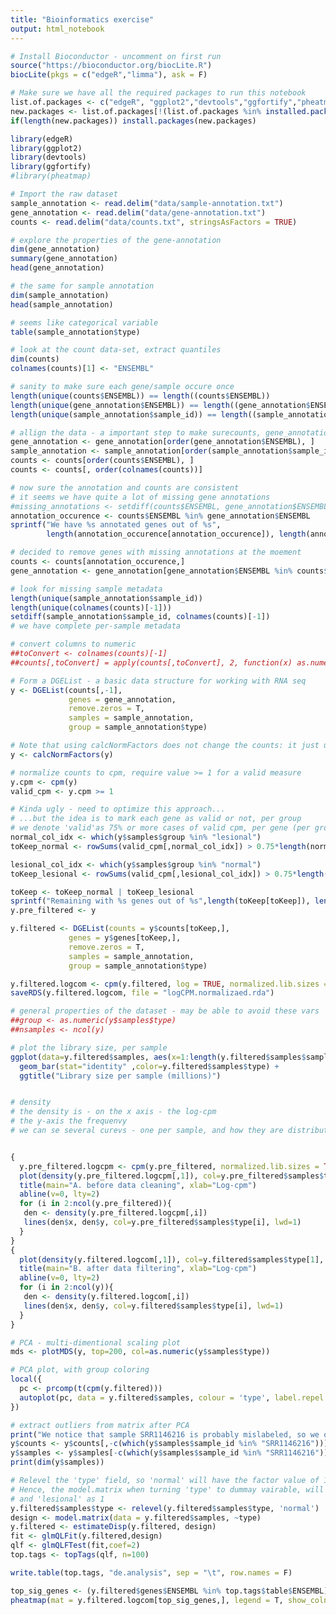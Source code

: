 ```yaml
---
title: "Bioinformatics exercise"
output: html_notebook
---
```




```r

# Install Bioconductor - uncomment on first run
source("https://bioconductor.org/biocLite.R")
biocLite(pkgs = c("edgeR","limma"), ask = F)

# Make sure we have all the required packages to run this notebook
list.of.packages <- c("edgeR", "ggplot2","devtools","ggfortify","pheatmap")
new.packages <- list.of.packages[!(list.of.packages %in% installed.packages()[,"Package"])]
if(length(new.packages)) install.packages(new.packages)

library(edgeR)
library(ggplot2)
library(devtools)
library(ggfortify)
#library(pheatmap)
```

```r

# Import the raw dataset
sample_annotation <- read.delim("data/sample-annotation.txt")
gene_annotation <- read.delim("data/gene-annotation.txt")
counts <- read.delim("data/counts.txt", stringsAsFactors = TRUE)

```

```r

# explore the properties of the gene-annotation 
dim(gene_annotation)
summary(gene_annotation)
head(gene_annotation)

# the same for sample annotation
dim(sample_annotation)
head(sample_annotation)

# seems like categorical variable
table(sample_annotation$type)

# look at the count data-set, extract quantiles
dim(counts)
colnames(counts)[1] <- "ENSEMBL"

# sanity to make sure each gene/sample occure once
length(unique(counts$ENSEMBL)) == length((counts$ENSEMBL))
length(unique(gene_annotation$ENSEMBL)) == length((gene_annotation$ENSEMBL))
length(unique(sample_annotation$sample_id)) == length((sample_annotation$sample_id))

# allign the data - a important step to make surecounts, gene_annotation and sample annotation use the same index
gene_annotation <- gene_annotation[order(gene_annotation$ENSEMBL), ]
sample_annotation <- sample_annotation[order(sample_annotation$sample_id), ]
counts <- counts[order(counts$ENSEMBL), ]
counts <- counts[, order(colnames(counts))]

# now sure the annotation and counts are consistent
# it seems we have quite a lot of missing gene annotations
#missing_annotations <- setdiff(counts$ENSEMBL, gene_annotation$ENSEMBL)
annotation_occurence <- counts$ENSEMBL %in% gene_annotation$ENSEMBL
sprintf("We have %s annotated genes out of %s", 
        length(annotation_occurence[annotation_occurence]), length(annotation_occurence))

# decided to remove genes with missing annotations at the moement
counts <- counts[annotation_occurence,]
gene_annotation <- gene_annotation[gene_annotation$ENSEMBL %in% counts$ENSEMBL, ]

# look for missing sample metadata
length(unique(sample_annotation$sample_id))
length(unique(colnames(counts)[-1]))
setdiff(sample_annotation$sample_id, colnames(counts)[-1])
# we have complete per-sample metadata

# convert columns to numeric
##toConvert <- colnames(counts)[-1]
##counts[,toConvert] = apply(counts[,toConvert], 2, function(x) as.numeric(as.character(x)));

# Form a DGEList - a basic data structure for working with RNA seq
y <- DGEList(counts[,-1], 
             genes = gene_annotation,
             remove.zeros = T,
             samples = sample_annotation,
             group = sample_annotation$type)

# Note that using calcNormFactors does not change the counts: it just updates the column norm.factors in $samples
y <- calcNormFactors(y) 

```

```r
# normalize counts to cpm, require value >= 1 for a valid measure
y.cpm <- cpm(y)
valid_cpm <- y.cpm >= 1

# Kinda ugly - need to optimize this approach...
# ...but the idea is to mark each gene as valid or not, per group
# we denote 'valid'as 75% or more cases of valid cpm, per gene (per group)
normal_col_idx <- which(y$samples$group %in% "lesional")
toKeep_normal <- rowSums(valid_cpm[,normal_col_idx]) > 0.75*length(normal_col_idx)

lesional_col_idx <- which(y$samples$group %in% "normal")
toKeep_lesional <- rowSums(valid_cpm[,lesional_col_idx]) > 0.75*length(lesional_col_idx)

toKeep <- toKeep_normal | toKeep_lesional
sprintf("Remaining with %s genes out of %s",length(toKeep[toKeep]), length(counts$ENSEMBL))
y.pre_filtered <- y

y.filtered <- DGEList(counts = y$counts[toKeep,], 
             genes = y$genes[toKeep,],
             remove.zeros = T,
             samples = sample_annotation,
             group = sample_annotation$type)
```

```r
y.filtered.logcom <- cpm(y.filtered, log = TRUE, normalized.lib.sizes = TRUE)
saveRDS(y.filtered.logcom, file = "logCPM.normalizaed.rda")
```

```r

# general properties of the dataset - may be able to avoid these vars
##group <- as.numeric(y$samples$type)
##nsamples <- ncol(y)

# plot the library size, per sample
ggplot(data=y.filtered$samples, aes(x=1:length(y.filtered$samples$sample_id),y=lib.size)) + 
  geom_bar(stat="identity" ,color=y.filtered$samples$type) + 
  ggtitle("Library size per sample (millions)")


# density
# the density is - on the x axis - the log-cpm
# the y-axis the frequenvy
# we can se several curevs - one per sample, and how they are distributed across genes.


{
  y.pre_filtered.logcpm <- cpm(y.pre_filtered, normalized.lib.sizes = TRUE, log = TRUE)
  plot(density(y.pre_filtered.logcpm[,1]), col=y.pre_filtered$samples$type[1], lwd=1,ylim=c(0,0.6), las=2,main="",xlab="")
  title(main="A. before data cleaning", xlab="Log-cpm")
  abline(v=0, lty=2)
  for (i in 2:ncol(y.pre_filtered)){
   den <- density(y.pre_filtered.logcpm[,i])
   lines(den$x, den$y, col=y.pre_filtered$samples$type[i], lwd=1)
  }
}
{
  plot(density(y.filtered.logcom[,1]), col=y.filtered$samples$type[1], lwd=1,ylim=c(0,0.21), las=2,main="",xlab="")
  title(main="B. after data filtering", xlab="Log-cpm")
  abline(v=0, lty=2)
  for (i in 2:ncol(y)){
   den <- density(y.filtered.logcom[,i])
   lines(den$x, den$y, col=y.filtered$samples$type[i], lwd=1)
  }
}
```

```r

# PCA - multi-dimentional scaling plot
mds <- plotMDS(y, top=200, col=as.numeric(y$samples$type))

# PCA plot, with group coloring
local({
  pc <- prcomp(t(cpm(y.filtered)))
  autoplot(pc, data = y.filtered$samples, colour = 'type', label.repel = TRUE, label.size = 1)
})

# extract outliers from matrix after PCA
print("We notice that sample SRR1146216 is probably mislabeled, so we omit that sample.")
y$counts <- y$counts[,-c(which(y$samples$sample_id %in% "SRR1146216"))]
y$samples <- y$samples[-c(which(y$samples$sample_id %in% "SRR1146216")),]
print(dim(y$samples))
```

```r
# Relevel the 'type' field, so 'normal' will have the factor value of 1
# Hence, the model.matrix when turning 'type' to dummay vairable, will treat 'normal' as 0
# and 'lesional' as 1
y.filtered$samples$type <- relevel(y.filtered$samples$type, 'normal')
design <- model.matrix(data = y.filtered$samples, ~type)
y.filtered <- estimateDisp(y.filtered, design)
fit <- glmQLFit(y.filtered,design)
qlf <- glmQLFTest(fit,coef=2)
top.tags <- topTags(qlf, n=100)
```

```r
write.table(top.tags, "de.analysis", sep = "\t", row.names = F)
```

```r
top_sig_genes <- (y.filtered$genes$ENSEMBL %in% top.tags$table$ENSEMBL)
pheatmap(mat = y.filtered.logcom[top_sig_genes,], legend = T, show_colnames = T)

```



